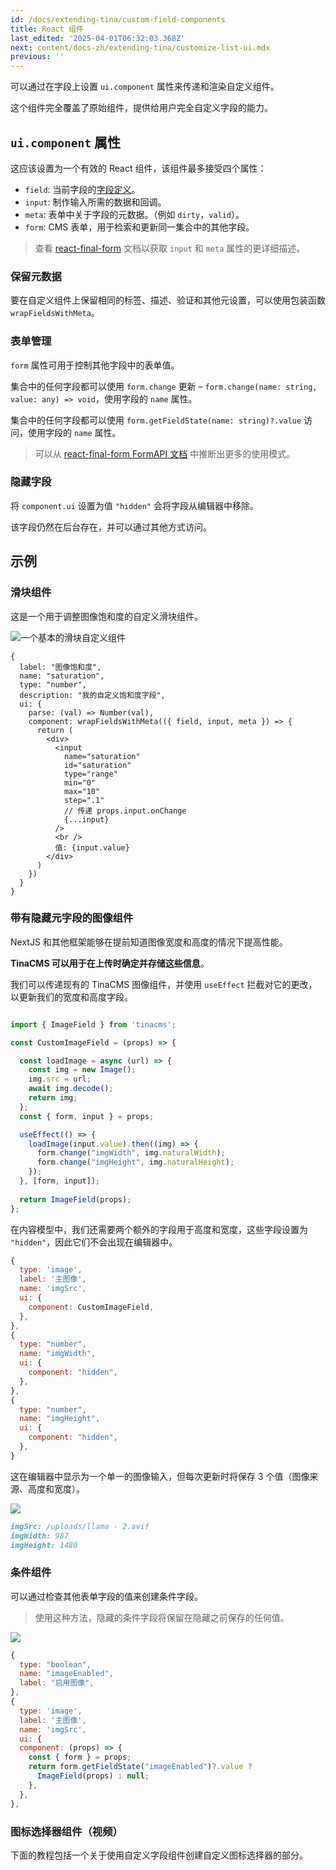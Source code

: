 ```yaml
---
id: /docs/extending-tina/custom-field-components
title: React 组件
last_edited: '2025-04-01T06:32:03.368Z'
next: content/docs-zh/extending-tina/customize-list-ui.mdx
previous: ''
---
```


可以通过在字段上设置 `ui.component` 属性来传递和渲染自定义组件。

这个组件完全覆盖了原始组件，提供给用户完全自定义字段的能力。

## `ui.component` 属性

这应该设置为一个有效的 React 组件，该组件最多接受四个属性：

* `field`: 当前字段的[字段定义](https://tinacms.org/docs/reference/toolkit/fields)。
* `input`: 制作输入所需的数据和回调。
* `meta`: 表单中关于字段的元数据。（例如 `dirty`，`valid`）。
* `form`: CMS 表单，用于检索和更新同一集合中的其他字段。

> 查看 [react-final-form](https://github.com/final-form/react-final-form#fieldrenderprops) 文档以获取 `input` 和 `meta` 属性的更详细描述。

### 保留元数据

要在自定义组件上保留相同的标签、描述、验证和其他元设置，可以使用包装函数 `wrapFieldsWithMeta`。

### 表单管理

`form` 属性可用于控制其他字段中的表单值。

集合中的任何字段都可以使用 `form.change` 更新 – `form.change(name: string, value: any) => void`，使用字段的 `name` 属性。

集合中的任何字段都可以使用 `form.getFieldState(name: string)?.value` 访问，使用字段的 `name` 属性。

> 可以从 [react-final-form FormAPI 文档](https://final-form.org/docs/final-form/types/FormApi) 中推断出更多的使用模式。

### 隐藏字段

将 `component.ui` 设置为值 `"hidden"` 会将字段从编辑器中移除。

该字段仍然在后台存在，并可以通过其他方式访问。

## 示例

### 滑块组件

这是一个用于调整图像饱和度的自定义滑块组件。

![一个基本的滑块自定义组件](/img/docs/extending-tina/image-saturation.png)

```tsx
{
  label: "图像饱和度",
  name: "saturation",
  type: "number",
  description: "我的自定义饱和度字段",
  ui: {
    parse: (val) => Number(val),
    component: wrapFieldsWithMeta(({ field, input, meta }) => {
      return (
        <div>
          <input
            name="saturation"
            id="saturation"
            type="range"
            min="0"
            max="10"
            step=".1"
            // 传递 props.input.onChange
            {...input}
          />
          <br />
          值: {input.value}
        </div>
      )
    })
  }
}
```

### 带有隐藏元字段的图像组件

NextJS 和其他框架能够在提前知道图像宽度和高度的情况下提高性能。

**TinaCMS 可以用于在上传时确定并存储这些信息**。

我们可以传递现有的 TinaCMS 图像组件，并使用 `useEffect` 拦截对它的更改，以更新我们的宽度和高度字段。

```javascript

import { ImageField } from 'tinacms';

const CustomImageField = (props) => {

  const loadImage = async (url) => {
    const img = new Image();
    img.src = url;
    await img.decode();
    return img;
  };
  const { form, input } = props;

  useEffect(() => {
    loadImage(input.value).then((img) => {
      form.change("imgWidth", img.naturalWidth);
      form.change("imgHeight", img.naturalHeight);
    });
  }, [form, input]);
  
  return ImageField(props);
};
```

在内容模型中，我们还需要两个额外的字段用于高度和宽度，这些字段设置为 `"hidden"`，因此它们不会出现在编辑器中。

```javascript
{
  type: 'image',
  label: '主图像',
  name: 'imgSrc',
  ui: {
    component: CustomImageField,
  },
},
{
  type: "number",
  name: "imgWidth",
  ui: {
    component: "hidden",
  },
},
{
  type: "number",
  name: "imgHeight",
  ui: {
    component: "hidden",
  },
}
```

这在编辑器中显示为一个单一的图像输入，但每次更新时将保存 3 个值（图像来源、高度和宽度）。

![](/img/docs/reference/SCR-20250317-mtnf.png)

```markdown
imgSrc: /uploads/llama - 2.avif
imgWidth: 987
imgHeight: 1480
```

### 条件组件

可以通过检查其他表单字段的值来创建条件字段。

> 使用这种方法，隐藏的条件字段将保留在隐藏之前保存的任何值。

![](</gif/Screen Recording 2025-03-17 at 3.21.09 pm.gif>)

```javascript
{
  type: "boolean",
  name: "imageEnabled",
  label: "启用图像",
},
{
  type: 'image',
  label: '主图像',
  name: 'imgSrc',
  ui: {
  component: (props) => {
    const { form } = props;
    return form.getFieldState("imageEnabled")?.value ?
      ImageField(props) : null;
    },
  },
},
```

### 图标选择器组件（视频）

下面的教程包括一个关于使用自定义字段组件创建自定义图标选择器的部分。

<Youtube embedSrc="https://www.youtube.com/embed/amSRwAbgMR0?start=744" />
